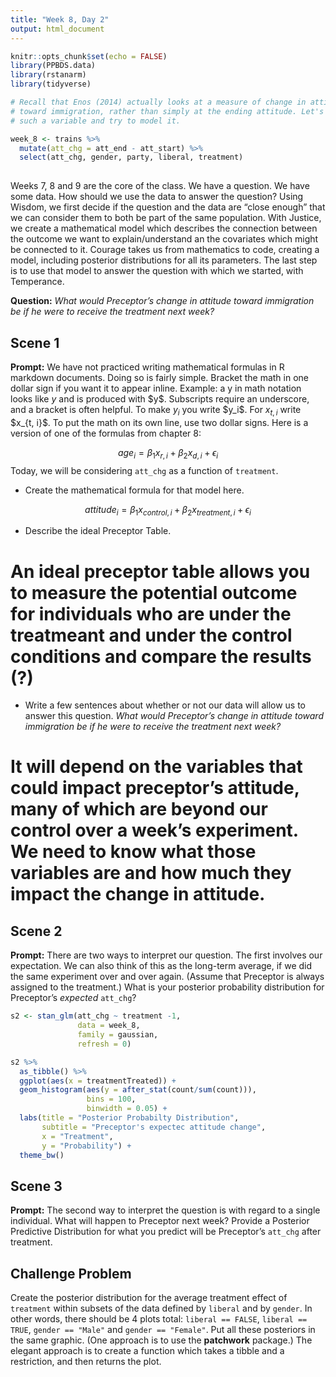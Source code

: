 ```yaml
---
title: "Week 8, Day 2"
output: html_document
---
```


```r
knitr::opts_chunk$set(echo = FALSE)
library(PPBDS.data)
library(rstanarm)
library(tidyverse)

# Recall that Enos (2014) actually looks at a measure of change in attitude
# toward immigration, rather than simply at the ending attitude. Let's create
# such a variable and try to model it.

week_8 <- trains %>% 
  mutate(att_chg = att_end - att_start) %>% 
  select(att_chg, gender, party, liberal, treatment)
  
```

Weeks 7, 8 and 9 are the core of the class. We have a question. We have some data. How should we use the data to answer the question? Using Wisdom, we first decide if the question and the data are "close enough" that we can consider them to both be part of the same population. With Justice, we create a mathematical model which describes the connection between the outcome we want to explain/understand an the covariates which might be connected to it. Courage takes us from mathematics to code, creating a model, including posterior distributions for all its parameters. The last step is to use that model to answer the question with which we started, with Temperance.

**Question:** *What would Preceptor's change in attitude toward immigration be if he were to receive the treatment next week?*

## Scene 1

**Prompt:** We have not practiced writing mathematical formulas in R markdown documents. Doing so is fairly simple. Bracket the math in one dollar sign if you want it to appear inline. Example: a y in math notation looks like $y$ and is produced with \$y\$. Subscripts require an underscore, and a bracket is often helpful. To make $y_i$ you write  \$y\_i\$. For $x_{t,i}$ write \$x\_{t, i}\$. To put the math on its own line, use two dollar signs. Here is a version of one of the formulas from chapter 8:

$$ age_i = \beta_1 x_{r,i} + \beta_2 x_{d,i} + \epsilon_i$$
Today, we will be considering `att_chg` as a function of `treatment`. 

* Create the mathematical formula for that model here.


$$ attitude_i = \beta_1 x_{control,i} + \beta_2 x_{treatment,i} + \epsilon_i$$

* Describe the ideal Preceptor Table.

# An ideal preceptor table allows you to measure the potential outcome for individuals who are under the treatmeant and under the control conditions and compare the results (?)

* Write a few sentences about whether or not our data will allow us to answer this question.
*What would Preceptor's change in attitude toward immigration be if he were to receive the treatment next week?*

# It will depend on the variables that could impact preceptor's attitude, many of which are beyond our control over a week's experiment. We need to know what those variables are and how much they impact the change in attitude. 

## Scene 2

**Prompt:** There are two ways to interpret our question. The first involves our expectation. We can also think of this as the long-term average, if we did the same experiment over and over again. (Assume that Preceptor is always assigned to the treatment.) What is your posterior probability distribution for Preceptor's *expected* `att_chg`?

```r
s2 <- stan_glm(att_chg ~ treatment -1, 
               data = week_8,
               family = gaussian,
               refresh = 0)

s2 %>%
  as_tibble() %>%
  ggplot(aes(x = treatmentTreated)) +
  geom_histogram(aes(y = after_stat(count/sum(count))),
                 bins = 100,
                 binwidth = 0.05) +
  labs(title = "Posterior Probabilty Distribution",
       subtitle = "Preceptor's expectec attitude change",
       x = "Treatment",
       y = "Probability") +
  theme_bw()

```



## Scene 3

**Prompt:** The second way to interpret the question is with regard to a single individual. What will happen to Preceptor next week? Provide a Posterior Predictive Distribution for what you predict will be Preceptor's `att_chg` after treatment.



## Challenge Problem

Create the posterior distribution for the average treatment effect of `treatment` within subsets of the data defined by `liberal` and by `gender`.  In other words, there should be 4 plots total: `liberal == FALSE`, `liberal == TRUE`, `gender == "Male"` and `gender == "Female"`. Put all these posteriors in the same graphic. (One approach is to use the **patchwork** package.) The elegant approach is to create a function which takes a tibble and a restriction, and then returns the plot.



